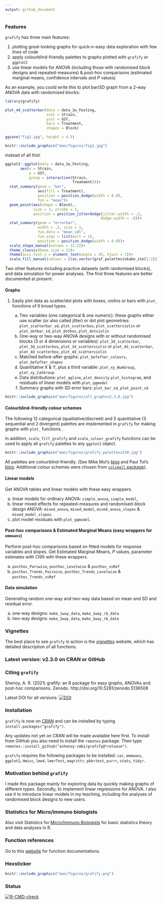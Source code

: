 ```yaml
---
output: github_document
---
```


### Features

`grafify` has three main features: 

1. plotting great-looking graphs for quick-n-easy data exploration with few lines of code
2. apply colourblind-friendly palettes to graphs plotted with `grafify` or `ggplot2`
3. use linear models for ANOVA (including those with randomised block designs and repeated-measures) & post-hoc comparisons (estimated marginal means, confidence intervals and *P* values)

As an example, you could write this to plot bar/SD graph from a 2-way ANOVA data with randomised blocks:

```r
library(grafify)
```

```r
plot_4d_scatterbar(data = data_2w_Festing, 
                   xcol = Strain,
                   ycol = GST,
                   bars = Treatment,
                   shapes = Block)
```

```r
ggsave("fig1.jpg", height = 4.5)
```

```r
knitr::include_graphics("man/figures/fig1.jpg")
```
instead of all this! 

```r
ggplot2::ggplot(data = data_2w_Festing,
       aes(x = Strain,
           y = GST,
           group = interaction(Strain,
                               Treatment)))+
  stat_summary(geom = "bar",
               aes(fill = Treatment),
               position = position_dodge(width = 0.8), 
               fun = "mean")+
  geom_point(aes(shape = Block),
             size = 3, stroke = 1,
             position = position_jitterdodge(jitter.width = .2,
                                            dodge.width = .8))+
  stat_summary(geom = "errorbar",
               width = .2, size = 1,
               fun.data = "mean_sdl",
               fun.args = list(mult = 1),
               position = position_dodge(width = 0.8))+
  scale_shape_manual(values = 21:22)+
  theme_classic(base_size = 21)+
  theme(axis.text.x = element_text(angle = 45, hjust = 1))+
  scale_fill_manual(values = c(as.vector(graf_palettes$okabe_ito[1:2])))
```


Two other features including practice datasets (with randomised blocks), and data simulation for power analyses. The first three features are better documented at present.

#### Graphs

1. Easily plot data as scatter/dot plots with boxes, violins or bars with `plot_` functions of 6 broad types. 

     a. Two variables (one categorical & one numeric): these graphs either use scatter (or also called jitter) or dot plot geometries: `plot_scatterbar_sd`, `plot_scatterbox`, `plot_scatterviolin` or `plot_dotbar_sd`, `plot_dotbox`, `plot_dotviolin`
     b. One-way or two-way ANOVA designs with or without randomised blocks (3 or 4 dimensions or variables): `plot_3d_scatterbar`, `plot_3d_scatterbox`, `plot_3d_scatterviolin` or `plot_4d_scatterbar`, `plot_4d_scatterbox`, `plot_4d_scatterviolin`
     c. Matched before-after graphs: `plot_befafter_colours`, `plot_befafter_shapes`     
     c. Quantitative X & Y, plus a third variable: `plot_xy_NumGroup`, `plot_xy_CatGroup` 
     d. Data distributions: `plot_qqline`, `plot_density` `plot_histogram`, and residuals of linear models with `plot_qqmodel`
     f. Summary graphs with SD error bars: `plot_bar_sd`, `plot_point_sd`
  
  
```r
knitr::include_graphics("man/figures/all_graphsv2.3.0.jpg")
```

#### Colourblind-friendly colour schemes

The following 12 categorical (qualitative/discreet) and 5 quantitative (3 sequential and 2 divergent) palettes are implemented in `grafify` for making graphs with `plot_` functions. 

In addition, `scale_fill_grafify` and `scale_colour_grafify` functions can be used to apply all `grafify` palettes to any `ggplot2` object.

```r
knitr::include_graphics("man/figures/grafify_palettesv230.jpg")
```

All palettes are colourblind-friendly. (See Mike Mol's [blog](https://mikemol.github.io/technique/colorblind/2018/02/11/color-safe-palette.html) and Paul Tol's [blog](https://personal.sron.nl/~pault/#sec:qualitative). Additional colour schemes were chosen from [`cols4all` package](https://github.com/mtennekes/cols4all)).
    
#### Linear models 

Get ANOVA tables and linear models with these easy wrappers.

  a. linear models for ordinary ANOVA: `simple_anova`, `simple_model`, 
  b. linear mixed effects for repeated-measures and randomised-block design ANOVA: `mixed_anova`, `mixed_model`, `mixed_anova_slopes` & `mixed_model_slopes`.
  c. plot model residuals with `plot_qqmodel`.

#### Post-hoc comparisons & Estimated Marginal Means (easy wrappers for `emmeans`)

Perform post-hoc comparisons based on fitted models for response variables and slopes. Get Estimated Marginal Means, *P* values, parameter estimates with CI95 with these wrappers.
  
  a. `posthoc_Pariwise`, `posthoc_Levelwise` & `posthoc_vsRef`
  b. `posthoc_Trends_Pairwise`, `posthoc_Trends_Levelwise` & `posthoc_Trends_vsRef`
  
#### Data simulation

Generating random one-way and two-way data based on mean and SD and residual error.

  a. one-way designs: `make_1way_data`, `make_1way_rb_data`
  b. two-way designs: `make_2way_data`, `make_2way_rb_data`

### Vignettes

The best place to see `grafify`  in action is the [vignettes](https://grafify-vignettes.netlify.app) website, which has detailed description of all functions.

### **Latest version: v2.3.0 on CRAN or GitHub** 

### Citing `grafify`

Shenoy, A. R. (2021) grafify: an R package for easy graphs, ANOVAs and post-hoc comparisons. Zenodo. http://doi.org/10.5281/zenodo.5136508

Latest DOI for all versions: [![DOI](https://zenodo.org/badge/DOI/10.5281/zenodo.5136507.svg)](https://doi.org/10.5281/zenodo.5136507)

### Installation

`grafify` is now on [CRAN](https://CRAN.R-project.org/package=grafify) and can be installed by typing `install.packages("grafify")`.

Any updates not yet on CRAN will be made available here first. To install from GitHub you also need to install the `remotes` package. Then type `remotes::install_github("ashenoy-cmbi/grafify@*release")`.

`grafify` requires the following packages to be installed: `car`, `emmeans`, `ggplot2`, `Hmisc`, `lme4`, `lmerTest`, `magrittr`, `pbkrtest`, `purrr`, `stats`, `tidyr`.

### Motivation behind `grafify`

I made this package mainly for exploring data by quickly making graphs of different types. Secondly, to implement linear regressions for ANOVA. I also use it to introduce linear models in my teaching, including the analyses of randomised block designs to new users. 

### Statistics for Micro/immuno biologists

Also visit Statistics for [Micro/Immuno Biologists](https://microimmunostats.netlify.app) for basic statistics theory and data analyses in R.

### Function references

Go to this [website](https://ashenoy-cmbi.github.io/grafify/index.html) for function documentations.

### Hexsticker

```r
knitr::include_graphics("man/figures/grafify.png")
```

### Status

<!-- badges: start -->
[![R-CMD-check](https://github.com/ashenoy-cmbi/grafify/workflows/R-CMD-check/badge.svg)](https://github.com/ashenoy-cmbi/grafify/actions)
